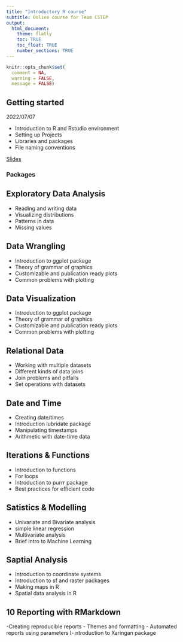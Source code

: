```yaml
---
title: "Introductory R course"
subtitle: Online course for Team CSTEP
output: 
  html_document:
    theme: flatly
    toc: TRUE
    toc_float: TRUE
    number_sections: TRUE
---
```


```r
knitr::opts_chunk$set(
  comment = NA, 
  warning = FALSE,
  message = FALSE)
```

## Getting started
2022/07/07

- Introduction to R and Rstudio environment 
- Setting up Projects 
- Libraries and packages 
- File naming conventions

[Slides](https://docs.google.com/presentation/d/1wuaTSNCsBhmRUxFx6ADoxvp8UG28uDqVBL3d50BwUBQ/edit?usp=sharing)

### Packages


## Exploratory Data Analysis
- Reading and writing data
- Visualizing distributions
- Patterns in data
- Missing values

## Data Wrangling
- Introduction to ggplot package
- Theory of grammar of graphics
- Customizable and publication ready plots 
- Common problems with plotting

## Data Visualization
- Introduction to ggplot package
- Theory of grammar of graphics
- Customizable and publication ready plots 
- Common problems with plotting


## Relational Data
- Working with multiple datasets
- Different kinds of data joins
- Join problems and pitfalls
- Set operations with datasets

## Date and Time
- Creating date/times
- Introduction lubridate package
- Manipulating timestamps
- Arithmetic with date-time data

## Iterations & Functions
- Introduction to functions
- For loops 
- Introduction to purrr package 
- Best practices for efficient code


## Satistics & Modelling
- Univariate and Bivariate analysis 
- simple linear regression
- Multivariate analysis 
- Brief intro to Machine Learning 

## Saptial Analysis
- Introduction to coordinate systems
- Introduction to sf and raster packages
- Making maps in R
- Spatial data analysis in R


## 10 Reporting with RMarkdown
-Creating reproducible reports
- Themes and formatting
- Automated reports using parameters
I- ntroduction to Xaringan package 

